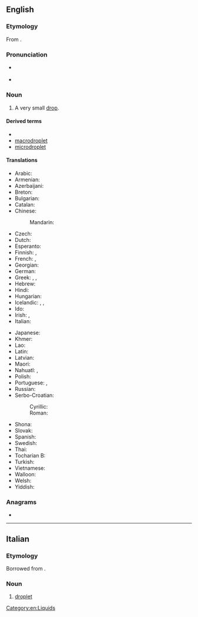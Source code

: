 ==English==
{{wikipedia}}

===Etymology===
From {{suffix|en|drop|let}}.

===Pronunciation===
* {{a|UK}} {{IPA|en|/ˈdɹɒplət/}}
* {{a|US}} {{IPA|en|/ˈdɹɑːplət/}}

===Noun===
{{en-noun}}

# A very small [[drop]].

====Derived terms====
* {{l|en|droplet infection}}
* [[macrodroplet]]
* [[microdroplet]]

====Translations====
{{trans-top|very small drop}}
* Arabic: {{t|ar|قُطَيْرَة|f}}
* Armenian: {{t|hy|փոքր կաթիլ}}
* Azerbaijani: {{t+|az|damcı}}
* Breton: {{t+|br|banne|m}}
* Bulgarian: {{t+|bg|капчица|f}}
* Catalan: {{t|ca|goteta|f}}
* Chinese:
*: Mandarin: {{t+|cmn|小滴|tr=xiǎodī}}
* Czech: {{t+|cs|kapička|f}}
* Dutch: {{t+|nl|druppeltje|n}}
* Esperanto: {{t|eo|guteto}}
* Finnish: {{t+|fi|tippa}}, {{t+|fi|pisara}}
* French: {{t+|fr|gouttelette|f}}, {{t+|fr|goutte|f}}
* Georgian: {{t|ka|წვეთი}}
* German: {{t+|de|Tröpfchen|n}}
* Greek: {{t+|el|σταγονίδιο|n}}, {{t|el|σταλίτσα|f}}, {{t+|el|σταγόνα|f}}
* Hebrew: {{t-needed|he}}
* Hindi: {{t|hi|बूंद}}
* Hungarian: {{t+|hu|cseppecske}}
* Icelandic: {{t+|is|dropi|m}}, {{t|is|smádropi|m}}, {{t|is|smádropi|m}}
* Ido: {{t+|io|guteto}}
* Irish: {{t|ga|driog|f}}, {{t|ga|braoinín|m}}
* Italian: {{t|it|gocciolina|f}}
{{trans-mid}}
* Japanese: {{t|ja|小滴|tr=しょうてき, shōteki}}
* Khmer: {{t|km|ដំណក់តូច|tr=dɑmnɑk tooc}}
* Lao: {{t-needed|lo}}
* Latin: {{t|la|guttula|f}}
* Latvian: {{t+|lv|lāse|f}}
* Maori: {{t|mi|māturu}}
* Nahuatl: {{t|nah|chichipictli}}, {{t|nah|chichipiniliztica}}
* Polish: {{t+|pl|kropelka|f}}
* Portuguese: {{t+|pt|gotinha}}, {{t+|pt|gotícula}}
* Russian: {{t+|ru|ка́пелька|f}}
* Serbo-Croatian:
*: Cyrillic: {{t|sh|ка̏пљица|f}}
*: Roman: {{t+|sh|kȁpljica|f}}
* Shona: {{t|sn|donhwe}}
* Slovak: {{t|sk|kvapôčka|f}}
* Spanish: {{t+|es|gotita|f}}
* Swedish: {{t+|sv|droppe}}
* Thai: {{t|th|[[หยาด]][[น้ำ]]|tr=yàat náam}}
* Tocharian B: {{t|txb|pältakw}}
* Turkish: {{t+|tr|damlacık}}
* Vietnamese: {{t|vi|giọt nhỏ}}
* Walloon: {{t+|wa|gotlete|f}}
* Welsh: {{t+|cy|defnyn|m}}
* Yiddish: {{t-needed|yi}}
{{trans-bottom}}

===Anagrams===
* {{anagrams|en|a=deloprt|pretold|torpled}}

[[Category:en:Liquids]]

----

==Italian==

===Etymology===
Borrowed from {{bor|it|en|droplet}}.

===Noun===
{{it-noun|m|-}}

# {{lb|it|neologism}} [[#English|droplet]]

{{C|it|Coronavirus}}